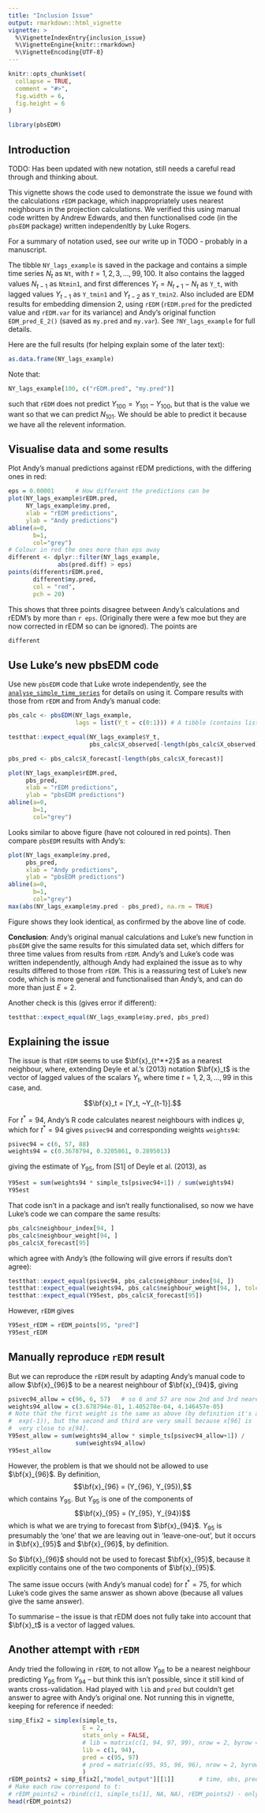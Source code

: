 ```yaml
---
title: "Inclusion Issue"
output: rmarkdown::html_vignette
vignette: >
  %\VignetteIndexEntry{inclusion_issue}
  %\VignetteEngine{knitr::rmarkdown}
  %\VignetteEncoding{UTF-8}
---
```


```r
knitr::opts_chunk$set(
  collapse = TRUE,
  comment = "#>",
  fig.width = 6,
  fig.height = 6
)
```

```r
library(pbsEDM)
```

## Introduction

TODO: Has been updated with new notation, still needs a careful read through and
thinking about.

This vignette shows the code used to demonstrate the issue we found with the calculations
`rEDM` package, which inappropriately uses nearest neighbours in the projection
calculations. We verified this using manual code written by Andrew Edwards, and
then functionalised code (in the `pbsEDM` package) written independenltly by
Luke Rogers.

For a summary of notation used, see our write up in TODO - probably in a manuscript.

The tibble `NY_lags_example` is saved in the package and contains a simple time
series $N_t$ as `Nt`, with $t = 1, 2, 3, ..., 99, 100$. It also contains the
lagged values $N_{t-1}$ as `Ntmin1`, and first differences $Y_t = N_{t+1} - N_t$
as `Y_t`, with lagged values $Y_{t-1}$ as `Y_tmin1` and $Y_{t-2}$ as `Y_tmin2`. Also
included are EDM results for embedding dimension 2, using `rEDM` (`rEDM.pred`
for the predicted value and `rEDM.var` for its variance) and Andy's original
function `EDM_pred_E_2()` (saved as `my.pred` and `my.var`). See `?NY_lags_example` for full details.

<!-- Change what's below based on
edm-work/code/simulated/sockeye-simulated/sockeye-sim-edm.Snw - has the movie
edm-work/code/simulated/egDeyle/egDeyle.rnw (that I used for different tstar,
for EAFMWG Jan 2020 I used egDeyleT95tstar15.rnw - can generalise once get
going here.
edm-work/code/simulated/egDeyle/tstarLoop/tstarLoop2019.rnw
and
edm-work/code/simulated/egDeyle/tstarLoop/mwe-2019.r
-->

Here are the full results (for helping explain some of the later text):
```r
as.data.frame(NY_lags_example)
```

Note that:
```r
NY_lags_example[100, c("rEDM.pred", "my.pred")]
```
such that `rEDM` does not predict $Y_{100} = Y_{101} - Y_{100}$, but that is the
value we want so that we can predict $N_{101}$.
We should be able to predict it because we have all the relevent
information.

## Visualise data and some results

<!-- Plot of data (before making movie):
Commenting out since not really needed (and have better function now
demonstrated in the vignette analyse_simple_time_series, though the code here
compares results in the final panel.
```r
plotPanelMovie.df2(only.final.plot=TRUE,
                   open.pdf=FALSE)

# ```{r, animation.hook = 'gifski', interval = 1.5}
# Cannot change fig.width and fig.height hooks unless re-order par() in function
# fig.width is 0.67 * fig.height
#```{r, eval=FALSE}
 for(i in 1:nrow(NY_lags_example))
  {
    plotPanelMovie.df2(end = i,
                       max_time = max(NY_lags_example$t),
                       only.final.plot=TRUE,
                       open.pdf=FALSE)
  }
# ```
```
-->

Plot Andy's manual predictions against rEDM predictions, with the differing ones
in red:
```r
eps = 0.00001      # How different the predictions can be
plot(NY_lags_example$rEDM.pred,
     NY_lags_example$my.pred,
     xlab = "rEDM predictions",
     ylab = "Andy predictions")
abline(a=0,
       b=1,
       col="grey")
# Colour in red the ones more than eps away
different <- dplyr::filter(NY_lags_example,
              abs(pred.diff) > eps)
points(different$rEDM.pred,
       different$my.pred,
       col = "red",
       pch = 20)

```

This shows that three points disagree between Andy's calculations and
rEDM's by more than `r eps`. (Originally there were a few moe but they are now
corrected in rEDM so can be ignored). The points are
```r
different
```

## Use Luke's new pbsEDM code

Use new `pbsEDM` code that Luke wrote independently, see the
[`analyse_simple_time_series`](analyse_simple_time_series.html) for details on
using it. Compare results with those from `rEDM` and from Andy's manual code:
```r
pbs_calc <- pbsEDM(NY_lags_example,
                   lags = list(Y_t = c(0:1))) # A tibble (contains lists)

testthat::expect_equal(NY_lags_example$Y_t,
                       pbs_calc$X_observed[-length(pbs_calc$X_observed)]) # check the indexing is the same, X_observed now has extra value though

pbs_pred <- pbs_calc$X_forecast[-length(pbs_calc$X_forecast)]

plot(NY_lags_example$rEDM.pred,
     pbs_pred,
     xlab = "rEDM predictions",
     ylab = "pbsEDM predictions")
abline(a=0,
       b=1,
       col="grey")
```

Looks similar to above figure (have not coloured in red points). Then compare
`pbsEDM` results with Andy's:
```r
plot(NY_lags_example$my.pred,
     pbs_pred,
     xlab = "Andy predictions",
     ylab = "pbsEDM predictions")
abline(a=0,
       b=1,
       col="grey")
max(abs(NY_lags_example$my.pred - pbs_pred), na.rm = TRUE)
```

Figure shows they look identical, as confirmed by the above line of code.

**Conclusion**: Andy's original manual calculations and Luke's new function in
`pbsEDM` give the same results for this simulated data set, which differs for
three time values from
results from `rEDM`. Andy's and Luke's code was written independently, although
Andy had explained the issue as to why results differed to those from `rEDM`.
This is a reassuring test of Luke's new code, which is more
general and functionalised than Andy's, and can do more than just $E=2$.

Another check is this (gives error if different):
```r
testthat::expect_equal(NY_lags_example$my.pred, pbs_pred)
```

## Explaining the issue

The issue is that `rEDM` seems to use $\bf{x}_{t^*+2}$ as a nearest neighbour,
where, extending Deyle et al.'s (2013) notation
$\bf{x}_t$ is the vector of lagged values of the
scalars $Y_t$, where time $t = 1, 2, 3, ..., 99$ in this case, and.

$$\bf{x}_t = [Y_t, ~Y_{t-1}].$$

For $t^*=94$, Andy's R code calculates nearest neighbours with indices $\psi$,
which for $t^*=94$ gives `psivec94` and corresponding weights `weights94`:
```r
psivec94 = c(6, 57, 88)
weights94 = c(0.3678794, 0.3205861, 0.2895013)
```
giving the estimate of $Y_{95}$, from [S1] of Deyle et al. (2013), as
```r
Y95est = sum(weights94 * simple_ts[psivec94+1]) / sum(weights94)
Y95est
```

That code isn't in a package and isn't really functionalised, so now we have
Luke's code we can compare the same results:
```r
pbs_calc$neighbour_index[94, ]
pbs_calc$neighbour_weight[94, ]
pbs_calc$X_forecast[95]
```
which agree with Andy's (the following will give errors if results don't agree):
```r
testthat::expect_equal(psivec94, pbs_calc$neighbour_index[94, ])
testthat::expect_equal(weights94, pbs_calc$neighbour_weight[94, ], tolerance = 0.000001)
testthat::expect_equal(Y95est, pbs_calc$X_forecast[95])
```
However, `rEDM` gives
```r
Y95est_rEDM = rEDM_points[95, "pred"]
Y95est_rEDM
```

## Manually reproduce `rEDM` result

But we can reproduce the `rEDM` result by adapting Andy's manual code to allow
$\bf{x}_{96}$ to be a nearest neighbour of $\bf{x}_{94}$,  giving
```r
psivec94_allow = c(96, 6, 57)   # so 6 and 57 are now 2nd and 3rd nearest neighbours
weights94_allow = c(3.678794e-01, 1.405278e-04, 4.146457e-05)
# Note that the first weight is the same as above (by definition it's always
#  exp(-1)), but the second and third are very small because x[96] is
#  very close to x[94].
Y95est_allow = sum(weights94_allow * simple_ts[psivec94_allow+1]) /
                   sum(weights94_allow)
Y95est_allow
```

However, the problem is that we should not be allowed to use $\bf{x}_{96}$.
By definition,
$$\bf{x}_{96} = (Y_{96}, Y_{95}),$$
which contains $Y_{95}$. But $Y_{95}$ is one of the components of
$$\bf{x}_{95} = (Y_{95}, Y_{94})$$
which is what we are trying to forecast from $\bf{x}_{94}$.
$Y_{95}$ is presumably the 'one' that we are leaving out in 'leave-one-out', but
it occurs in $\bf{x}_{95}$ and $\bf{x}_{96}$, by definition.

So $\bf{x}_{96}$ should not be used to forecast $\bf{x}_{95}$, because it
explicitly contains one of the two components of $\bf{x}_{95}$.

The same issue occurs (with Andy's manual code) for $t^*=75$, for which Luke's code
gives the same answer as shown above (because all values give the same answer).

To summarise -- the issue is that rEDM does not fully take into account that
$\bf{x}_t$ is a vector of lagged values.
<!-- Not sure what I meant by this: It's not simply an implementation issue
(that `rEDM` is unaware that the $X_t$ are differences of the $N_t$). -->

## Another attempt with `rEDM`

Andy tried the following in `rEDM`, to not allow $Y_{96}$ to be a nearest neighbour
predicting $Y_{95}$ from $Y_{94}$ -- but think this isn't possible, since it still
kind of wants cross-validation. Had played with `lib` and `pred` but couldn't get answer
to agree with Andy's original one. Not running
this in vignette, keeping for reference if needed:
```r
simp_Efix2 = simplex(simple_ts,
                     E = 2,
                     stats_only = FALSE,
                     # lib = matrix(c(1, 94, 97, 99), nrow = 2, byrow = TRUE),
                     lib = c(1, 94),
                     pred = c(95, 97)
                     # pred = matrix(c(95, 95, 96, 96), nrow = 2, byrow = TRUE)
                     )
rEDM_points2 = simp_Efix2[,"model_output"][[1]]       # time, obs, pred and pred_var
# Make each row correspond to t:
# rEDM_points2 = rbind(c(1, simple_ts[1], NA, NA), rEDM_points2) - only if doing all times
head(rEDM_points2)
```
